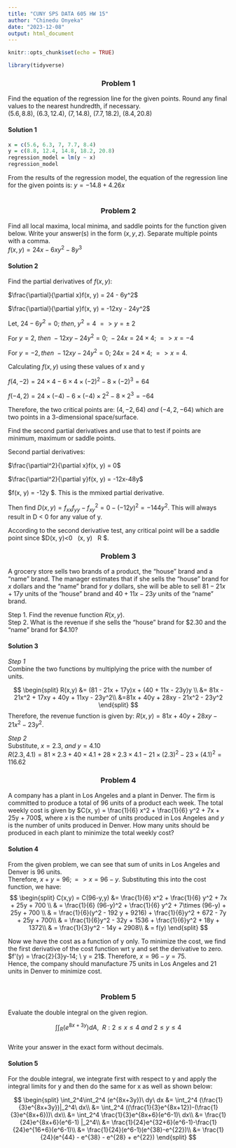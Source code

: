 ```yaml
---
title: "CUNY SPS DATA 605 HW 15"
author: "Chinedu Onyeka"
date: "2023-12-08"
output: html_document
---
```


```r
knitr::opts_chunk$set(echo = TRUE)
```

```r
library(tidyverse)
```



<center><h3>Problem 1</h3></center>
Find the equation of the regression line for the given points. Round any final values to the nearest hundredth, if necessary.  
$(5.6, 8.8),\ (6.3, 12.4),\ (7, 14.8),\ (7.7, 18.2),\ (8.4, 20.8)$  

<h4> Solution 1 </h4>

```r
x = c(5.6, 6.3, 7, 7.7, 8.4)
y = c(8.8, 12.4, 14.8, 18.2, 20.8)
regression_model = lm(y ~ x)
regression_model
```
From the results of the regression model, the equation of the regression line for the given points is:
$y = -14.8 + 4.26x$  
<br>

<center><h3>Problem 2</h3></center>
Find all local maxima, local minima, and saddle points for the function given below. Write your answer(s) in the form
$(x, y, z)$. Separate multiple points with a comma.  
$f(x, y) = 24x - 6xy^2 - 8y^3$

<h4> Solution 2 </h4>
Find the partial derivatives of $f(x,y):$  

$\frac{\partial}{\partial x}f(x, y) = 24 - 6y^2$  

$\frac{\partial}{\partial y}f(x, y) = -12xy - 24y^2$  

Let, $24-6y^2=0; \ then,\ y^2 = 4 \ => y = \pm \ 2$  

For $y=2, \ then\ -12xy - 24y^2=0; \ -24x = 24 \times 4; \ => x=-4$  


For $y=-2, then\ -12xy - 24y^2=0; \ 24x = 24\times 4; \ => x=4$.

Calculating $f(x, y)$ using these values of x and y  

$f(4,-2) = 24\times 4 - 6\times4\times (-2)^2 - 8 \times (-2)^3 = 64$  

$f(-4,2) = 24\times (-4) - 6\times(-4)\times 2^2 - 8 \times 2^3 = -64$  

Therefore, the two critical points are: $(4,-2,64)\  and\  (-4, 2, -64)$ which are two points in a 3-dimensional space/surface.  

Find the second partial derivatives and use that to test if points are minimum, maximum or saddle points.  

Second partial derivatives:

$\frac{\partial^2}{\partial x}f(x, y) = 0$  

$\frac{\partial^2}{\partial y}f(x, y) = -12x-48y$  

$\frac{\partial^2}{\partial x \partial y}f(x, y) = -12y $. This is the mmixed partial derivative.  

Then find $D(x,y) = f_{xx} f_{yy} - f^2_{xy} = 0 - (-12y)^2 = -144y^2$. This will always result in D < 0 for any value of y.  

According to the second derivative test, any critical point will be a saddle point since $D(x, y)<0\  \forall \ (x, y)\  \epsilon \ R $. 
<br>  

<center><h3>Problem 3</h3></center>
A grocery store sells two brands of a product, the "house" brand and a "name" brand. The manager estimates that if she sells the "house" brand for $x$ dollars and the "name" brand for $y$ dollars, she will be able to sell $81 - 21x + 17y$ units of the "house" brand and $40 + 11x - 23y$ units of the "name" brand.  

Step 1. Find the revenue function $R ( x, y )$.  
Step 2. What is the revenue if she sells the "house" brand for \$2.30 and the "name" brand for \$4.10?  


<h4> Solution 3 </h4>  
*Step 1*  
Combine the two functions by multiplying the price with the number of units.

$$
\begin{split}
R(x,y) &= (81 - 21x + 17y)x + (40 + 11x - 23y)y \\
&= 81x - 21x^2 + 17xy + 40y + 11xy - 23y^2\\
&=81x + 40y + 28xy - 21x^2 - 23y^2
\end{split}
$$
Therefore, the revenue function is given by: $R ( x, y ) = 81x + 40y + 28xy - 21x^2 - 23y^2$.  

*Step 2*  
Substitute, $x = 2.3, \ and\  y = 4.10$  
$R(2.3, 4.1) = 81\times 2.3 + 40\times 4.1 + 28\times 2.3\times 4.1 - 21\times (2.3)^2 - 23\times (4.1)^2 = 116.62$
<br>  

<center><h3>Problem 4</h3></center>
A company has a plant in Los Angeles and a plant in Denver. The firm is committed to produce a total of 96 units of a
product each week. The total weekly cost is given by $C(x, y) = \frac{1}{6} x^2 + \frac{1}{6} y^2 + 7x + 25y + 700$, where $x$ is the number of units produced in Los Angeles and $y$ is the number of units produced in Denver. How many units should be produced in each plant to minimize the total weekly cost?


<h4> Solution 4 </h4>  
From the given problem, we can see that sum of units in Los Angeles and Denver is 96 units.  
Therefore, $x + y = 96; => x = 96 - y$. Substituting this into the cost function, we have:  
$$
\begin{split}
C(x,y) = C(96-y,y) &= \frac{1}{6} x^2 + \frac{1}{6} y^2 + 7x + 25y + 700 \\
& = \frac{1}{6} (96-y)^2 + \frac{1}{6} y^2 + 7\times (96-y) + 25y + 700 \\
& = \frac{1}{6}(y^2 - 192 y + 9216) + \frac{1}{6}y^2 + 672 - 7y + 25y + 700\\
& = \frac{1}{6}y^2 - 32y + 1536 + \frac{1}{6}y^2 + 18y + 1372\\
& = \frac{1}{3}y^2 - 14y + 2908\\
& = f(y)
\end{split}
$$

Now we have the cost as a function of y only. To minimize the cost, we find the first derivative of the cost function wrt y and set the derivative to zero.  
$f'(y) = \frac{2}{3}y-14; \ y = 21$. Therefore, $x = 96-y = 75$.  
Hence, the company should manufacture 75 units in Los Angeles and 21 units in Denver to minimize cost.  
<br>

<center><h3>Problem 5</h3></center>

Evaluate the double integral on the given region.

$$
\int\int_R (e^{8x+3y}) dA,\ \  R:2\le x\le4\ and\ 2 \le y \le 4
$$  
Write your answer in the exact form without decimals.  

<h4> Solution 5 </h4> 
For the double integral, we integrate first with respect to y and apply the integral limits for y and then do the same for x as well as shown below:  

$$
\begin{split}
\int_2^4\int_2^4 (e^{8x+3y})\ dy\ dx &= \int_2^4 (\frac{1}{3}e^{8x+3y})|_2^4\ dx\\
&= \int_2^4 ((\frac{1}{3}e^{8x+12})-(\frac{1}{3}e^{8x+6}))\ dx\\
&= \int_2^4 \frac{1}{3}e^{8x+6}(e^6-1)\ dx\\
&=  \frac{1}{24}e^{8x+6}(e^6-1) |_2^4\\
&= \frac{1}{24}e^{32+6}(e^6-1)-\frac{1}{24}e^{16+6}(e^6-1)\\
&= \frac{1}{24}(e^6-1)(e^{38}-e^{22})\\
&= \frac{1}{24}(e^{44} - e^{38} - e^{28} + e^{22})
\end{split}
$$
